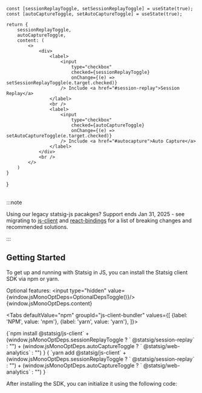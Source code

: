 
    const [sessionReplayToggle, setSessionReplayToggle] = useState(true);
    const [autoCaptureToggle, setAutoCaptureToggle] = useState(true);

    return {
        sessionReplayToggle,
        autoCaptureToggle,
        content: (
            <>
                <div>
                    <label>
                        <input
                            type="checkbox"
                            checked={sessionReplayToggle}
                            onChange={(e) => setSessionReplayToggle(e.target.checked)}
                        /> Include <a href="#session-replay">Session Replay</a>
                    </label>
                    <br />
                    <label>
                        <input
                            type="checkbox"
                            checked={autoCaptureToggle}
                            onChange={(e) => setAutoCaptureToggle(e.target.checked)}
                        /> Include <a href="#autocapture">Auto Capture</a>
                    </label>
                </div>
                <br />
            </>
        )
    }
}

<br/>
:::note

Using our legacy statsig-js pacakges? Support ends Jan 31, 2025 - see migrating to [js-client](/client/javascript-sdk/migrating-from-statsig-js/) and [react-bindings](/client/javascript-sdk/migrating-from-statsig-react) for a list of breaking changes and recommended solutions.

:::

## Getting Started

To get up and running with Statsig in JS, you can install the Statsig client SDK via npm or yarn.

Optional features:
<input type="hidden" value={window.jsMonoOptDeps=OptionalDepsToggle()}/>
{window.jsMonoOptDeps.content}

<Tabs
  defaultValue="npm"
  groupId="js-client-bundler"
  values={[
    {label: 'NPM', value: 'npm'},
    {label: 'yarn', value: 'yarn'},
  ]}>

  <TabItem value="npm">


<CodeBlock language="shell" >
{`npm install @statsig/js-client` 
+ (window.jsMonoOptDeps.sessionReplayToggle ? ` @statsig/session-replay` : "") 
+ (window.jsMonoOptDeps.autoCaptureToggle ? ` @statsig/web-analytics` : "")
}
</CodeBlock>

  </TabItem>
  <TabItem value="yarn">

<CodeBlock language="shell" >
{
`yarn add @statsig/js-client` 
+ (window.jsMonoOptDeps.sessionReplayToggle ? ` @statsig/session-replay` : "") 
+ (window.jsMonoOptDeps.autoCaptureToggle ? ` @statsig/web-analytics` : "")
}
</CodeBlock>

  </TabItem>
</Tabs>

After installing the SDK, you can initialize it using the following code:

<JSSnippets sessionReplayToggle={window.jsMonoOptDeps.sessionReplayToggle} autoCaptureToggle={window.jsMonoOptDeps.autoCaptureToggle} />
